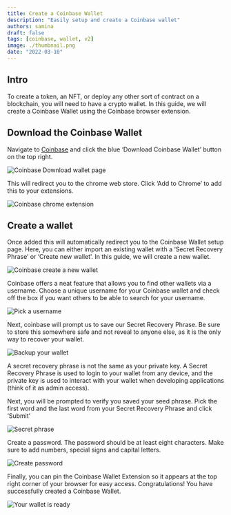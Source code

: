 ```yaml
---
title: Create a Coinbase Wallet
description: "Easily setup and create a Coinbase wallet"
authors: samina
draft: false
tags: [coinbase, wallet, v2]
image: ./thumbnail.png
date: "2022-03-10"
---
```


## Intro

To create a token, an NFT, or deploy any other sort of contract on a blockchain, you will need to have a crypto wallet.
In this guide, we will create a Coinbase Wallet using the Coinbase browser extension. 
 
## Download the Coinbase Wallet

Navigate to [Coinbase](https://coinbase.com/wallet) and click the blue ‘Download Coinbase Wallet’ button on the top right.

<!--truncate-->

![Coinbase Download wallet page](./1.png)

This will redirect you to the chrome web store. Click ‘Add to Chrome’ to add this to your extensions.

![Coinbase chrome extension](./2.png)

## Create a wallet

Once added this will automatically redirect you to the Coinbase Wallet setup page. Here, you can either import an existing wallet with a ‘Secret Recovery Phrase’ or ‘Create new wallet’. In this guide, we will create a new wallet.

![Coinbase create a new wallet](./3.png)

Coinbase offers a neat feature that allows you to find other wallets via a username. Choose a unique username for your Coinbase wallet and check off the box if you want others to be able to search for your username.

![Pick a username](./4.png)

Next, coinbase will prompt us to save our Secret Recovery Phrase. Be sure to store this somewhere safe and not reveal to anyone else, as it is the only way to recover your wallet.

![Backup your wallet](./5.png)

<MdxAlert>
A secret recovery phrase is not the same as your private key. A Secret Recovery Phrase is used to login to your wallet from any device, and the private key is used to interact with your wallet when developing applications (think of it as admin access).
</MdxAlert>

Next, you will be prompted to verify you saved your seed phrase. Pick the first word and the last word from your Secret Recovery Phrase and click ‘Submit’ 

![Secret phrase](./6.png)

Create a password. The password should be at least eight characters. Make sure to add numbers, special signs and capital letters.

![Create password](./7.png)

Finally, you can pin the Coinbase Wallet Extension so it appears at the top right corner of your browser for easy access. 
Congratulations! You have successfully created a Coinbase Wallet.

![Your wallet is ready](./8.png)